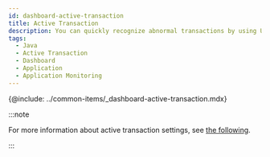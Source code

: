 ```yaml
---
id: dashboard-active-transaction
title: Active Transaction
description: You can quickly recognize abnormal transactions by using URLs, SQLs, and HTTP calls of the active transactions, and can analyze the delayed sections in detail through the transaction trace details.
tags:
  - Java
  - Active Transaction
  - Dashboard
  - Application
  - Application Monitoring
---
```


{@include: ../common-items/_dashboard-active-transaction.mdx} 

:::note

For more information about active transaction settings, see [the following](active-transactions).

:::
